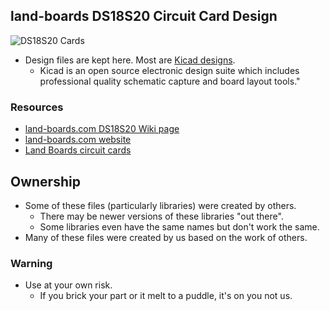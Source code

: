 == land-boards DS18S20 Circuit Card Design ==

<img src="http://land-boards.com/blwiki/images/e/e7/Ds1820-x2-2013-01-04-190405.jpg" alt="DS18S20 Cards"></img>

* Design files are kept here. Most are [http://www.kicad-pcb.org/display/KICAD/KiCad+EDA+Software+Suite/ Kicad designs].
** Kicad is an open source electronic design suite which includes professional quality schematic capture and board layout tools."

=== Resources ===

* [http://land-boards.com/blwiki/index.php?title=DS18S20 land-boards.com DS18S20 Wiki page]
* [http://land-boards.com/content/ land-boards.com website]
* [http://land-boards.com/blwiki/index.php Land Boards circuit cards]

== Ownership ==

* Some of these files (particularly libraries) were created by others.
** There may be newer versions of these libraries "out there".
** Some libraries even have the same names but don't work the same.
* Many of these files were created by us based on the work of others.

=== Warning ===

* Use at your own risk.
** If you brick your part or it melt to a puddle, it's on you not us.
